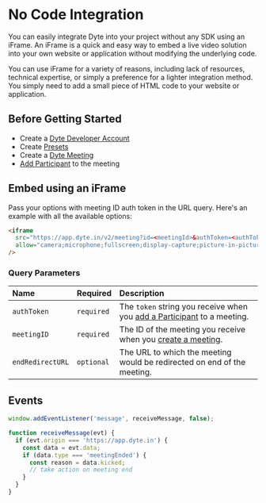# No Code Integration

You can easily integrate Dyte into your project without any SDK using an iFrame. An iFrame is a quick and easy way to embed a live video solution into your own website or application without modifying the underlying code. 

You can use iFrame for a variety of reasons, including lack of resources, technical expertise, or simply a preference for a lighter integration method. 
You simply need to add a small piece of HTML code to your website or application.

## Before Getting Started

- Create a [Dyte Developer Account](https://dev.dyte.io/)
- Create [Presets](https://dev.dyte.io/roles-presets)
- Create a
  [Dyte Meeting](https://docs.dyte.io/api/?v=v2#/operations/create_meeting)
- [Add Participant](https://docs.dyte.io/api/?v=v2#/operations/add_participant)
  to the meeting

## Embed using an iFrame

Pass your options with meeting ID auth token in the URL query. Here's an example with all the available options:

```html
<iframe
  src="https://app.dyte.in/v2/meeting?id=<meetingId>&authToken=<authToken>&showSetupScreen=true&disableVideoBackground=true&orgId=<orgId>"
  allow="camera;microphone;fullscreen;display-capture;picture-in-picture;clipboard-write;"
/>
```

### Query Parameters

| Name             | Required   | Description                                                                                                  |
| :--------------- | :--------- | :----------------------------------------------------------------------------------------------------------- |
| `authToken`      | `required` | The `token` string you receive when you [add a Participant](/api/#/operations/add_participant) to a meeting. |
| `meetingID` | `required` | The ID  of the meeting you receive when you [create a meeting](https://docs.dyte.io/api/?v=v2#/operations/create_meeting).
|`endRedirectURL`|`optional`|The URL to which the meeting would be redirected on end of the meeting.|                                                      |

## Events

```js
window.addEventListener('message', receiveMessage, false);

function receiveMessage(evt) {
  if (evt.origin === 'https://app.dyte.in') {
    const data = evt.data;
    if (data.type === 'meetingEnded') {
      const reason = data.kicked;
      // take action on meeting end
    }
  }
}
```

